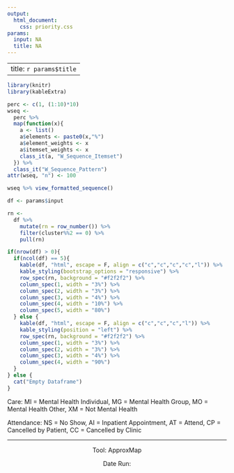 ```yaml
---
output:
  html_document:
    css: priority.css
params:
  input: NA
  title: NA
---
```


---
title: `r params$title`
---

```r
library(knitr)
library(kableExtra)

perc <- c(1, (1:10)*10)
wseq <- 
  perc %>% 
  map(function(x){
    a <- list()
    a$elements <- paste0(x,"%")
    a$element_weights <- x
    a$itemset_weights <- x
    class_it(a, "W_Sequence_Itemset")
  }) %>% 
  class_it("W_Sequence_Pattern")
attr(wseq, "n") <- 100

wseq %>% view_formatted_sequence()

df <- params$input

rn <- 
  df %>%
    mutate(rn = row_number()) %>%
    filter(cluster%%2 == 0) %>%
    pull(rn)

if(nrow(df) > 0){
  if(ncol(df) == 5){
    kable(df, "html", escape = F, align = c("c","c","c","c","l")) %>%
    kable_styling(bootstrap_options = "responsive") %>% 
    row_spec(rn, background = "#f2f2f2") %>%
    column_spec(1, width = "3%") %>%
    column_spec(2, width = "3%") %>%
    column_spec(3, width = "4%") %>%
    column_spec(4, width = "10%") %>%
    column_spec(5, width = "80%")
  } else {
    kable(df, "html", escape = F, align = c("c","c","c","l")) %>%
    kable_styling(position = "left") %>% 
    row_spec(rn, background = "#f2f2f2") %>%
    column_spec(1, width = "3%") %>%
    column_spec(2, width = "3%") %>%
    column_spec(3, width = "4%") %>%
    column_spec(4, width = "90%") 
  }
} else {
  cat("Empty Dataframe")
}

```
<p style="text-align: left;">Care: MI = Mental Health Individual, MG = Mental Health Group, MO = Mental Health Other, XM = Not Mental Health</p>
<p style="text-align: left;">Attendance: NS = No Show, AI = Inpatient Appointment, AT = Attend, CP = Cancelled by Patient, CC = Cancelled by Clinic</p>

<hr />
<p style="text-align: center;">Tool: ApproxMap</p>
<p style="text-align: center;">Date Run: <sapn id="datetime"></span></p>
<script>
	var dt = new Date();
	document.getElementById("datetime").innerHTML = dt.toLocaleString();
</script>

